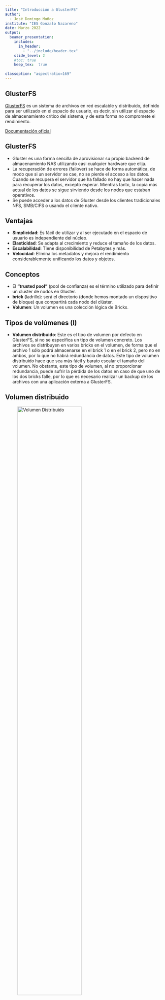 ```yaml
---
title: "Introducción a GlusterFS"
author: 
  - José Domingo Muñoz
institute: "IES Gonzalo Nazareno"
date: Marzo 2022
output: 
  beamer_presentation:
    includes:
      in_header: 
        - "../include/header.tex"
    slide_level: 2
    #toc: true
    keep_tex:  true
    
classoption: "aspectratio=169"
---
```


## GlusterFS

\color{blue}[GlusterFS](https://www.gluster.org/) \color{darkgray} es un sistema de archivos en red escalable y distribuído, definido para ser utilizado en el espacio de usuario, es decir, sin utilizar el espacio de almacenamiento crítico del sistema, y de esta forma no compromete el rendimiento.


\color{blue}[Documentación oficial](https://docs.gluster.org)

## GlusterFS

* Gluster es una forma sencilla de aprovisionar su propio backend de almacenamiento NAS utilizando casi cualquier hardware que elija.
* La recuperación de errores (failover) se hace de forma automática, de modo que si un servidor se cae, no se pierde el acceso a los datos. Cuando se recupera el servidor que ha fallado no hay que hacer nada para recuperar los datos, excepto esperar. Mientras tanto, la copia más actual de los datos se sigue sirviendo desde los nodos que estaban operativos.
* Se puede acceder a los datos de Gluster desde los clientes tradicionales NFS, SMB/CIFS o usando el cliente nativo.

## Ventajas

* **Simplicidad**: Es fácil de utilizar y al ser ejecutado en el espacio de usuario es independiente del núcleo.
* **Elasticidad**: Se adapta al crecimiento y reduce el tamaño de los datos.
* **Escalabilidad**: Tiene disponibilidad de Petabytes y más.
* **Velocidad**: Elimina los metadatos y mejora el rendimiento considerablemente unificando los datos y objetos.

## Conceptos

* El **"trusted pool"** (pool de confianza) es el término utilizado para definir un cluster de nodos en Gluster.
* **brick** (ladrillo): será el directorio (donde hemos montado un dispositivo de bloque) que compartirá cada nodo del clúster. 
* **Volumen**: Un volumen es una colección lógica de Bricks.

## Tipos de volúmenes (I)

* **Volumen distribuido**: Este es el tipo de volumen por defecto en GlusterFS, si no se especifica un tipo de volumen concreto. Los archivos se distribuyen en varios bricks en el volumen, de forma que el archivo 1 sólo podrá almacenarse en el brick 1 o en el brick 2, pero no en ambos, por lo que no habrá redundancia de datos. Este tipo de volumen distribuido hace que sea más fácil y barato escalar el tamaño del volumen. No obstante, este tipo de volumen, al no proporcionar redundancia, puede sufrir la pérdida de los datos en caso de que uno de los dos bricks falle, por lo que es necesario realizar un backup de los archivos con una aplicación externa a GlusterFS.

## Volumen distribuido

\centering
![Volumen Distribuido](img/gfs1.png){height=70%}

## Tipos de volúmenes (II)

* **Volumen replicado**: Con este tipo de volumen eliminamos el problema ante la pérdida de datos que se experimenta con el volumen distribuido. En el volumen replicado se mantiene una copia exacta de los datos en cada uno de los bricks. El número de réplicas se configura por el usuario al crear el volumen, si queremos dos réplicas necesitaremos al menos dos bricks, si queremos tres réplicas necesitaremos tres bricks, y así sucesivamente. Si un brick está dañado, todavía podremos acceder a los datos mediante otro brick. Este tipo de volumen se utiliza para obtener fiabilidad y redundancia de datos.

## Volumen replicado

\centering
![Volumen Replicado](img/gfs2.png){height=70%}

## Tipos de volúmenes (III)

* **Volumen distribuido replicado**: En este tipo de volumen los datos se distribuyen en conjuntos duplicados de bricks. El número de bricks debe ser un múltiplo del número de réplicas. También es importante el orden en que especifiquemos los bricks porque los bricks adyacentes serán réplicas entre ellos. Este tipo de volumen se utiliza cuando se necesita una alta disponibilidad de los datos debido a su redundancia a la escalabilidad del tamaño de almacenamiento. Si tenemos ocho bricks y configuramos una réplica de dos, los dos primeros bricks serán réplicas el uno del otro, y luego los dos siguientes, y así sucesivamente. Esta configuración se denomina 4×2. Si tenemos ocho bricks y configuramos una réplica de cuatro, los cuatro primeros bricks serán réplicas entre ellos y se denominará 2×4.

## Volumen distribuido replicado

\centering
![Volumen Distribuido Replicado](img/gfs3.png){height=70%}

## Tipos de volúmenes (IV)

* **Volumen seccionado (Striped)**: Imagina un archivo de gran tamaño que se almacena en un brick al que se accede con frecuencia desde muchos clientes al mismo tiempo. Esto provocaría demasiada carga en un solo brick y reduciría considerablemente el rendimiento. En un volumen seccionado los archivos se almacenan en diferentes bricks después de haberse dividido en secciones, de forma que un archivo grande se divide en diferentes secciones y cada sección se almacena en un brick. De este modo se distribuye la carga y el archivo puede ser recuperado más rapidamente, pero en este tipo de volumen perderemos la redundancia de los datos.

## Volumen seccionado (Striped)

\centering
![Volumen seccionado (Striped)](img/gfs4.png){height=70%}

## Tipos de volúmenes (V)

**Volumen seccionado distribuido**: Este volumen es similar al volumen seccionado, excepto que las secciones en este caso pueden ser distribuídas en más cantidad de bricks.

## Volumen seccionado distribuido

\centering
![Volumen seccionado distribuido](img/gfs5.png){height=70%}




